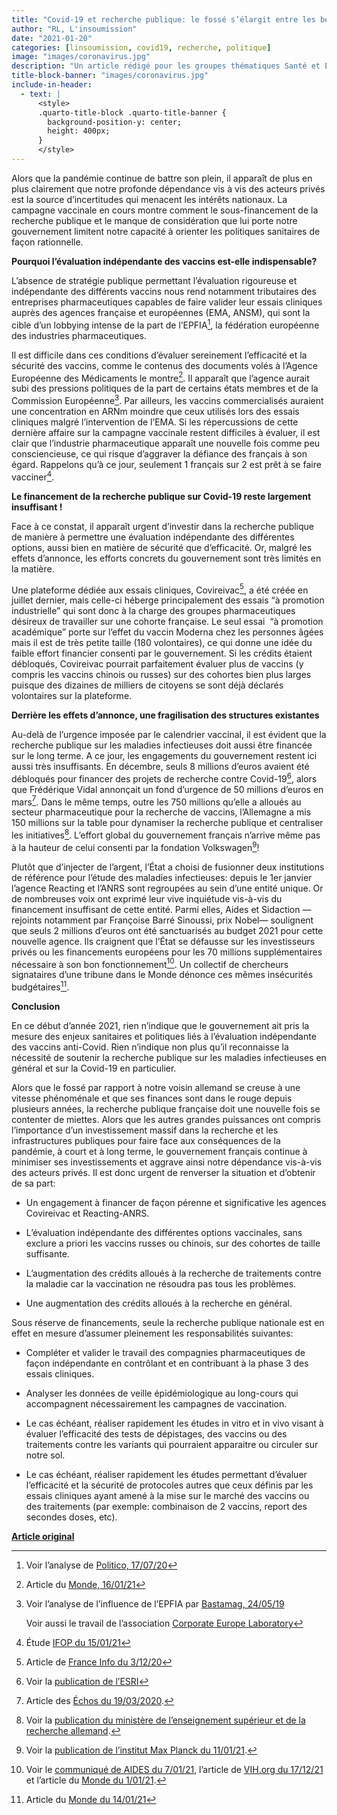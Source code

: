 ```yaml
---
title: "Covid-19 et recherche publique: le fossé s’élargit entre les besoins et les moyens"
author: "RL, L'insoumission"
date: "2021-01-20"
categories: [linsoumission, covid19, recherche, politique]
image: "images/coronavirus.jpg"
description: "Un article rédigé pour les groupes thématiques Santé et ESR de la France insoumise."
title-block-banner: "images/coronavirus.jpg"
include-in-header:
  - text: |
      <style>
      .quarto-title-block .quarto-title-banner {
        background-position-y: center;
        height: 400px;
      }
      </style>
---
```


Alors que la pandémie continue de battre son plein, il apparaît de plus en plus clairement que notre profonde dépendance vis à vis des acteurs privés est la source d’incertitudes qui menacent les intérêts nationaux. La campagne vaccinale en cours montre comment le sous-financement de la recherche publique et le manque de considération que lui porte notre gouvernement limitent notre capacité à orienter les politiques sanitaires de façon rationnelle. 

**Pourquoi l’évaluation indépendante des vaccins est-elle indispensable?**

L’absence de stratégie publique permettant l’évaluation rigoureuse et indépendante des différents vaccins nous rend notamment tributaires des entreprises pharmaceutiques capables de faire valider leur essais cliniques auprès des agences française et européennes (EMA, ANSM), qui sont la cible d’un lobbying intense de la part de l’EPFIA[^1], la fédération européenne des industries pharmaceutiques.

[^1]: Voir l’analyse de [Politico, 17/07/20](https://www.politico.com/news/2020/07/17/drug-agencies-talk-while-their-governments-fight-366920)

Il est difficile dans ces conditions d’évaluer sereinement l’efficacité et la sécurité des vaccins, comme le contenus des documents volés à l’Agence Européenne des Médicaments le montre[^2]. Il apparaît que l’agence aurait subi des pressions politiques de la part de certains états membres et de la Commission Européenne[^3]. Par ailleurs, les vaccins commercialisés auraient une concentration en ARNm moindre que ceux utilisés lors des essais cliniques malgré l'intervention de l'EMA. Si les répercussions de cette dernière affaire sur la campagne vaccinale restent difficiles à évaluer, il est clair que l’industrie pharmaceutique apparaît une nouvelle fois comme peu consciencieuse, ce qui risque d’aggraver la défiance des français à son égard. Rappelons qu’à ce jour, seulement 1 français sur 2 est prêt à se faire vacciner[^4]. 

[^2]: Article du [Monde, 16/01/21](https://www.lemonde.fr/planete/article/2021/01/16/vaccins-ce-que-disent-les-documents-voles-a-l-agence-europeenne-des-medicaments_6066502_3244.html)

[^3]: Voir l’analyse de l’influence de l’EPFIA par [Bastamag, 24/05/19](https://www.bastamag.net/Lobbying-comment-l-industrie-pharmaceutique-prend-d-assaut-les-institutions)

    Voir aussi le travail de l’association [Corporate Europe Laboratory](https://corporateeurope.org/en/topics/health)

[^4]: Étude [IFOP du 15/01/21](https://www.ifop.com/wp-content/uploads/2021/01/117_591_CP_Ifop_Lemon_2021.01.13.pdf)

**Le financement de la recherche publique sur Covid-19 reste largement insuffisant !**

Face à ce constat, il apparaît urgent d’investir dans la recherche publique de manière à permettre une évaluation indépendante des différentes options, aussi bien en matière de sécurité que d’efficacité. Or, malgré les effets d’annonce, les efforts concrets du gouvernement sont très limités en la matière. 

Une plateforme dédiée aux essais cliniques, Covireivac[^5], a été créée en juillet dernier, mais celle-ci héberge principalement des essais “à promotion industrielle” qui sont donc à la charge des groupes pharmaceutiques désireux de travailler sur une cohorte française. Le seul essai  “à promotion académique” porte sur l’effet du vaccin Moderna chez les personnes âgées mais il est de très petite taille (180 volontaires), ce qui donne une idée du faible effort financier consenti par le gouvernement. Si les crédits étaient débloqués, Covireivac pourrait parfaitement évaluer plus de vaccins (y compris les vaccins chinois ou russes) sur des cohortes bien plus larges puisque des dizaines de milliers de citoyens se sont déjà déclarés volontaires sur la plateforme. 

[^5]: Article de [France Info du 3/12/20](https://www.francetvinfo.fr/sante/maladie/coronavirus/vaccin/vaccins-contre-le-covid-19-huit-questions-sur-covireivac-la-plateforme-pour-les-francais-qui-souhaitent-participer-a-un-essai-clinique_4203971.html)

**Derrière les effets d’annonce, une fragilisation des structures existantes**

Au-delà de l’urgence imposée par le calendrier vaccinal, il est évident que la recherche publique sur les maladies infectieuses doit aussi être financée sur le long terme. A ce jour, les engagements du gouvernement restent ici aussi très insuffisants. En décembre, seuls 8 millions d’euros avaient été débloqués pour financer des projets de recherche contre Covid-19[^6], alors que Frédérique Vidal annonçait un fond d’urgence de 50 millions d’euros en mars[^7]. Dans le même temps, outre les 750 millions qu’elle a alloués au secteur pharmaceutique pour la recherche de vaccins, l’Allemagne a mis 150 millions sur la table pour dynamiser la recherche publique et centraliser les initiatives[^8]. L’effort global du gouvernement français n’arrive même pas à la hauteur de celui consenti par la fondation Volkswagen[^9]!

[^6]: Voir la [publication de l’ESRI](https://www.enseignementsup-recherche.gouv.fr/cid155663/www.enseignementsup-recherche.gouv.fr/cid155663/l-effort-global-de-recherche-sur-le-covid-19-porte-a-8-millions-d-euros-afin-de-soutenir-et-coordonner-la-reponse-scientifique-a-la-propagation-du-virus-sur-le-territoire-national.html)

[^7]: Article des [Échos du 19/03/2020](https://www.lesechos.fr/politique-societe/societe/un-fonds-durgence-de-50-millions-pour-la-recherche-sur-le-covid-19-1187024).

[^8]: Voir la [publication du ministère de l’enseignement supérieur et de la recherche allemand](https://www.bmbf.de/en/coronavirus-what-the-bmbf-is-doing-11194.html).

[^9]: Voir la [publication de l’institut Max Planck du 11/01/21](https://www.demogr.mpg.de/en/news_events_6123/news_press_releases_4630/news/covid_19_database_receives_funding_from_volkswagen_foundation_8745).

Plutôt que d’injecter de l’argent, l’État a choisi de fusionner deux institutions de référence pour l’étude des maladies infectieuses: depuis le 1er janvier l’agence Reacting et l’ANRS sont regroupées au sein d’une entité unique. Or de nombreuses voix ont exprimé leur vive inquiétude vis-à-vis du financement insuffisant de cette entité. Parmi elles, Aides et Sidaction —rejoints notamment par Françoise Barré Sinoussi, prix Nobel— soulignent que seuls 2 millions d’euros ont été sanctuarisés au budget 2021 pour cette nouvelle agence. Ils craignent que l’État se défausse sur les investisseurs privés ou les financements européens pour les 70 millions supplémentaires nécessaire à son bon fonctionnement[^10]. Un collectif de chercheurs signataires d’une tribune dans le Monde dénonce ces mêmes insécurités budgétaires[^11].

[^10]: Voir le [communiqué de AIDES du 7/01/21](https://www.aides.org/publication/fusion-anrsreacting-la-lutte-contre-le-vih-et-les-maladies-emergentes-meritent-mieux), l’article de [VIH.org du 17/12/21](https://vih.org/20201217/recherche-en-maladies-infectieuses-lanrs-et-de-reacting-fusionnent/) et l’article du [Monde du 1/01/21](https://www.lemonde.fr/planete/article/2021/01/01/une-nouvelle-agence-consacree-aux-maladies-infectieuses-emergentes-en-manque-de-moyens-propres_6064964_3244.html).

[^11]: Article du [Monde du 14/01/21](https://www.lemonde.fr/idees/article/2021/01/14/l-insecurite-budgetaire-dont-souffrira-la-nouvelle-agence-sur-les-maladies-infectieuses-emergentes-ne-peut-qu-etre-nefaste_6066277_3232.html)

**Conclusion**

En ce début d’année 2021, rien n’indique que le gouvernement ait pris la mesure des enjeux sanitaires et politiques liés à l’évaluation indépendante des vaccins anti-Covid. Rien n’indique non plus qu’il reconnaisse la nécessité de soutenir la recherche publique sur les maladies infectieuses en général et sur la Covid-19 en particulier. 

Alors que le fossé par rapport à notre voisin allemand se creuse à une vitesse phénoménale et que ses finances sont dans le rouge depuis plusieurs années, la recherche publique française doit une nouvelle fois se contenter de miettes. Alors que les autres grandes puissances ont compris l’importance d’un investissement massif dans la recherche et les infrastructures publiques pour faire face aux conséquences de la pandémie, à court et à long terme, le gouvernement français continue à minimiser ses investissements et aggrave ainsi notre dépendance vis-à-vis des acteurs privés. Il est donc urgent de renverser la situation et d’obtenir de sa part:

-   Un engagement à financer de façon pérenne et significative les agences Covireivac et Reacting-ANRS. 

-   L’évaluation indépendante des différentes options vaccinales, sans exclure a priori les vaccins russes ou chinois, sur des cohortes de taille suffisante.

-   L’augmentation des crédits alloués à la recherche de traitements contre la maladie car la vaccination ne résoudra pas tous les problèmes.

-   Une augmentation des crédits alloués à la recherche en général.

Sous réserve de financements, seule la recherche publique nationale est en effet en mesure d’assumer pleinement les responsabilités suivantes:

-   Compléter et valider le travail des compagnies pharmaceutiques de façon indépendante en contrôlant et en contribuant à la phase 3 des essais cliniques. 

-   Analyser les données de veille épidémiologique au long-cours qui accompagnent nécessairement les campagnes de vaccination.

-   Le cas échéant, réaliser rapidement les études in vitro et in vivo visant à évaluer l’efficacité des tests de dépistages, des vaccins ou des traitements contre les variants qui pourraient apparaitre ou circuler sur notre sol.

-   Le cas échéant, réaliser rapidement les études permettant d'évaluer l'efficacité et la sécurité de protocoles autres que ceux définis par les essais cliniques ayant amené à la mise sur le marché des vaccins ou des traitements (par exemple: combinaison de 2 vaccins, report des secondes doses, etc).

[**Article original**](https://lafranceinsoumise.fr/2021/01/28/covid-19-et-recherche-publique-le-fosse-selargit-entre-les-besoins-et-les-moyens/)

<script src="https://giscus.app/client.js"
        data-repo="romainligneul/giscus-comments"
        data-repo-id="R_kgDOMSMTIw"
        data-category="CommentsBlogFR"
        data-category-id="DIC_kwDOMSMTI84CglZk"
        data-mapping="pathname"
        data-strict="0"
        data-reactions-enabled="1"
        data-emit-metadata="0"
        data-input-position="top"
        data-theme="preferred_color_scheme"
        data-lang="en"
        crossorigin="anonymous"
        async>
</script>